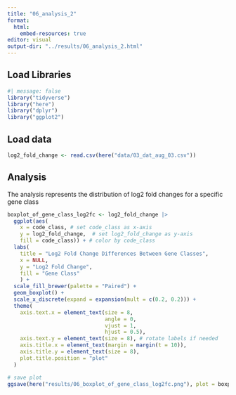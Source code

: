 ```yaml
---
title: "06_analysis_2"
format:
  html:
    embed-resources: true
editor: visual
output-dir: "../results/06_analysis_2.html"
---
```


## Load Libraries

```r
#| message: false
library("tidyverse")
library("here")
library("dplyr")
library("ggplot2")
```

## Load data

```r
log2_fold_change <- read.csv(here("data/03_dat_aug_03.csv"))
```

## Analysis

The analysis represents the distribution of log2 fold changes for a specific gene class

```r
boxplot_of_gene_class_log2fc <- log2_fold_change |>
  ggplot(aes(
    x = code_class, # set code_class as x-axis
    y = log2_fold_change,  # set log2_fold_change as y-axis
    fill = code_class)) + # color by code_class
  labs(
    title = "Log2 Fold Change Differences Between Gene Classes",
    x = NULL,
    y = "Log2 Fold Change",
    fill = "Gene Class"
    ) +
  scale_fill_brewer(palette = "Paired") +
  geom_boxplot() +
  scale_x_discrete(expand = expansion(mult = c(0.2, 0.2))) +
  theme(
    axis.text.x = element_text(size = 8,
                               angle = 0,
                               vjust = 1,
                               hjust = 0.5),
    axis.text.y = element_text(size = 8), # rotate labels if needed
    axis.title.x = element_text(margin = margin(t = 10)),
    axis.title.y = element_text(size = 8),
    plot.title.position = "plot"
  )

# save plot
ggsave(here("results/06_boxplot_of_gene_class_log2fc.png"), plot = boxplot_of_gene_class_log2fc, width = 10, height = 6)
```
